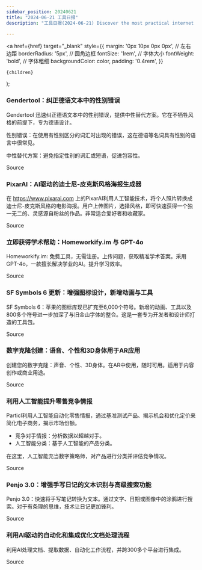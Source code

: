 ```yaml
---
sidebar_position: 20240621
title: "2024-06-21 工具日报"
description: "工具日报(2024-06-21) Discover the most practical internet software, AI tools, and products of 2024 through the Tools Daily!"

---
```



  <a
    href={href}
    target="_blank"
    style={{
      margin: '0px 10px 0px 0px', // 左右边距
      borderRadius: '5px', // 圆角边框
      fontSize: '1rem', // 字体大小
      fontWeight: 'bold', // 字体粗细
      backgroundColor: color,
      padding: '0.4rem',
    }}
  >
    {children}
  </a>
);

### Gendertool：纠正德语文本中的性别错误

Gendertool 迅速纠正德语文本中的性别错误，提供中性替代方案。它在不牺牲风格的前提下，专为德语设计。

性别错误：在使用有性别区分的词汇时出现的错误，这在德语等名词具有性别的语言中很常见。

中性替代方案：避免指定性别的词汇或短语，促进包容性。

<Link href="https://www.producthunt.com/posts/gendertool" color="#B0C4DE">Source</Link>

### PixarAI：AI驱动的迪士尼-皮克斯风格海报生成器

在 https://www.pixarai.com 上的PixarAI利用人工智能技术，将个人照片转换成迪士尼-皮克斯风格的电影海报。用户上传图片，选择风格，即可快速获得一个独一无二的、灵感源自粉丝的作品。非常适合爱好者和收藏家。

<Link href="https://github.com/ruanyf/weekly/issues/4676" color="#B0C4DE">Source</Link>

### 立即获得学术帮助：Homeworkify.im 与 GPT-4o

Homeworkify.im: 免费工具，无需注册。上传问题，获取精准学术答案。采用GPT-4o，一款擅长解决学业的AI。提升学习效率。

<Link href="https://github.com/ruanyf/weekly/issues/4673" color="#B0C4DE">Source</Link>

### SF Symbols 6 更新：增强图标设计，新增动画与工具

SF Symbols 6：苹果的图标库现已扩充至6,000个符号。新增的动画、工具以及800多个符号进一步加深了与旧金山字体的整合。这是一套专为开发者和设计师打造的工具包。

<Link href="https://www.producthunt.com/posts/sf-symbols-6" color="#B0C4DE">Source</Link>

### 数字克隆创建：语音、个性和3D身体用于AR应用

创建您的数字克隆：声音、个性、3D身体。在AR中使用，随时可用。适用于内容创作或商业用途。

<Link href="https://www.producthunt.com/posts/eternity-ac" color="#B0C4DE">Source</Link>

### 利用人工智能提升零售竞争情报

Particl利用人工智能自动化零售情报，通过基准测试产品、揭示机会和优化定价来简化电子商务，揭示市场份额。

* 竞争对手情报：分析数据以超越对手。
* 人工智能分类：基于人工智能的产品分类。

在这里，人工智能充当数字策略师，对产品进行分类并评估竞争情况。

<Link href="https://www.producthunt.com/posts/particl" color="#B0C4DE">Source</Link>

### Penjo 3.0：增强手写日记的文本识别与高级搜索功能

Penjo 3.0：快速将手写笔记转换为文本。通过文字、日期或图像中的涂鸦进行搜索。对于有条理的思维，技术让日记更加锋利。

<Link href="https://www.producthunt.com/posts/penjo-3-0-pencil-journal" color="#B0C4DE">Source</Link>

### 利用AI驱动的自动化和集成优化文档处理流程

利用AI处理文档、提取数据、自动化工作流程，并跨300多个平台进行集成。

<Link href="https://www.producthunt.com/posts/document-ai-by-playmaker" color="#B0C4DE">Source</Link>


